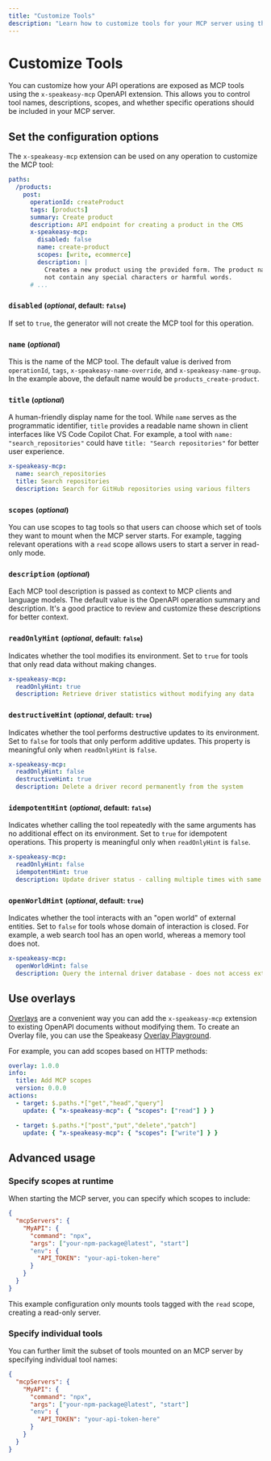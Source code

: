 ```yaml
---
title: "Customize Tools"
description: "Learn how to customize tools for your MCP server using the x-speakeasy-mcp OpenAPI extension"
---
```



# Customize Tools

You can customize how your API operations are exposed as MCP tools using the `x-speakeasy-mcp` OpenAPI extension. This allows you to control tool names, descriptions, scopes, and whether specific operations should be included in your MCP server.

## Set the configuration options

The `x-speakeasy-mcp` extension can be used on any operation to customize the MCP tool:

```yaml openapi.yaml
paths:
  /products:
    post:
      operationId: createProduct
      tags: [products]
      summary: Create product
      description: API endpoint for creating a product in the CMS
      x-speakeasy-mcp:
        disabled: false
        name: create-product
        scopes: [write, ecommerce]
        description: |
          Creates a new product using the provided form. The product name should
          not contain any special characters or harmful words.
      # ...
```

### `disabled` <small>(_optional_, default: `false`)</small>

If set to `true`, the generator will not create the MCP tool for this operation.

### `name` <small>(_optional_)</small>

This is the name of the MCP tool. The default value is derived from `operationId`, `tags`, `x-speakeasy-name-override`, and `x-speakeasy-name-group`. In the example above, the default name would be `products_create-product`.

### `title` <small>(_optional_)</small>

A human-friendly display name for the tool. While `name` serves as the programmatic identifier, `title` provides a readable name shown in client interfaces like VS Code Copilot Chat. For example, a tool with `name: "search_repositories"` could have `title: "Search repositories"` for better user experience.

```yaml
x-speakeasy-mcp:
  name: search_repositories
  title: Search repositories
  description: Search for GitHub repositories using various filters
```

### `scopes` <small>(_optional_)</small>

You can use scopes to tag tools so that users can choose which set of tools they want to mount when the MCP server starts. For example, tagging relevant operations with a `read` scope allows users to start a server in read-only mode.

### `description` <small>(_optional_)</small>

Each MCP tool description is passed as context to MCP clients and language models. The default value is the OpenAPI operation summary and description. It's a good practice to review and customize these descriptions for better context.

### `readOnlyHint` <small>(_optional_, default: `false`)</small>

Indicates whether the tool modifies its environment. Set to `true` for tools that only read data without making changes.

```yaml
x-speakeasy-mcp:
  readOnlyHint: true
  description: Retrieve driver statistics without modifying any data
```

### `destructiveHint` <small>(_optional_, default: `true`)</small>

Indicates whether the tool performs destructive updates to its environment. Set to `false` for tools that only perform additive updates. This property is meaningful only when `readOnlyHint` is `false`.

```yaml
x-speakeasy-mcp:
  readOnlyHint: false
  destructiveHint: true
  description: Delete a driver record permanently from the system
```

### `idempotentHint` <small>(_optional_, default: `false`)</small>

Indicates whether calling the tool repeatedly with the same arguments has no additional effect on its environment. Set to `true` for idempotent operations. This property is meaningful only when `readOnlyHint` is `false`.

```yaml
x-speakeasy-mcp:
  readOnlyHint: false
  idempotentHint: true
  description: Update driver status - calling multiple times with same status has no additional effect
```

### `openWorldHint` <small>(_optional_, default: `true`)</small>

Indicates whether the tool interacts with an "open world" of external entities. Set to `false` for tools whose domain of interaction is closed. For example, a web search tool has an open world, whereas a memory tool does not.

```yaml
x-speakeasy-mcp:
  openWorldHint: false
  description: Query the internal driver database - does not access external systems
```


## Use overlays

[Overlays](/openapi/overlays) are a convenient way you can add the `x-speakeasy-mcp` extension to existing OpenAPI documents without modifying them. To create an Overlay file, you can use the Speakeasy [Overlay Playground](https://overlay.speakeasy.com/).

For example, you can add scopes based on HTTP methods:

```yaml overlay.yaml
overlay: 1.0.0
info:
  title: Add MCP scopes
  version: 0.0.0
actions:
  - target: $.paths.*["get","head","query"]
    update: { "x-speakeasy-mcp": { "scopes": ["read"] } }

  - target: $.paths.*["post","put","delete","patch"]
    update: { "x-speakeasy-mcp": { "scopes": ["write"] } }
```

## Advanced usage

### Specify scopes at runtime

When starting the MCP server, you can specify which scopes to include:

```json
{
  "mcpServers": {
    "MyAPI": {
      "command": "npx",
      "args": ["your-npm-package@latest", "start"]
      "env": {
        "API_TOKEN": "your-api-token-here"
      }
    }
  }
}
```

This example configuration only mounts tools tagged with the `read` scope, creating a read-only server.

### Specify individual tools

You can further limit the subset of tools mounted on an MCP server by specifying individual tool names:

```json
{
  "mcpServers": {
    "MyAPI": {
      "command": "npx",
      "args": ["your-npm-package@latest", "start"]
      "env": {
        "API_TOKEN": "your-api-token-here"
      }
    }
  }
}
```
